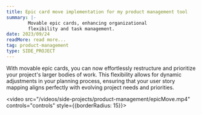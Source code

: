 ```yaml
---
title: Epic card move implementation for my product management tool
summary: |-
        Movable epic cards, enhancing organizational
        flexibility and task management.
date: 2023/09/24
readMore: read more...
tag: product-management
type: SIDE_PROJECT
---
```

With movable epic cards, you can now effortlessly restructure and
prioritize your project's larger bodies of work. This flexibility
allows for dynamic adjustments in your planning process,
ensuring that your user story mapping aligns perfectly
with evolving project needs and priorities.

<video src="/videos/side-projects/product-management/epicMove.mp4"
       controls="controls" style={{borderRadius: 15}}>
</video>
